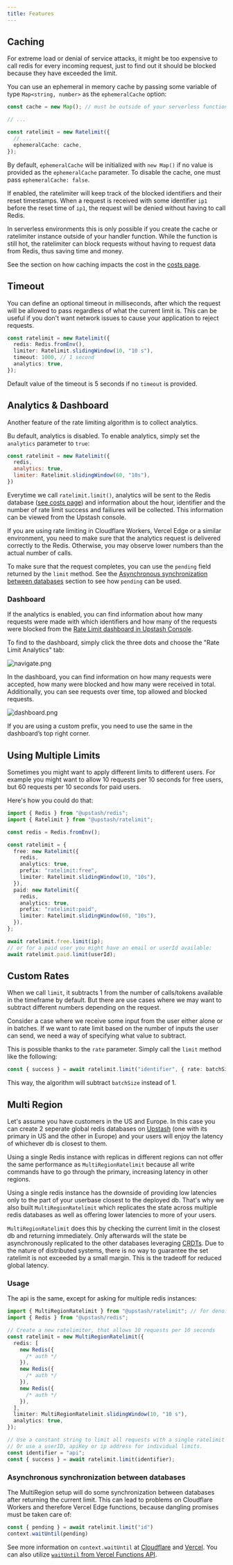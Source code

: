 ```yaml
---
title: Features
---
```


## Caching

For extreme load or denial of service attacks, it might be too expensive to call
redis for every incoming request, just to find out it should be blocked because
they have exceeded the limit.

You can use an ephemeral in memory cache by passing some variable of type
`Map<string, number>` as the `ephemeralCache` option:

```ts
const cache = new Map(); // must be outside of your serverless function handler

// ...

const ratelimit = new Ratelimit({
  // ...
  ephemeralCache: cache,
});
```

By default, `ephemeralCache` will be initialized with `new Map()` if no value is provided
as the `ephemeralCache` parameter. To disable the cache, one must pass `ephemeralCache: false`.

If enabled, the ratelimiter will keep track of the blocked identifiers and their
reset timestamps. When a request is received with some identifier `ip1` before the reset time of
`ip1`, the request will be denied without having to call Redis.

In serverless environments this is only possible if you create the cache or ratelimiter
instance outside of your handler function. While the function is still hot, the
ratelimiter can block requests without having to request data from Redis, thus
saving time and money.

See the section on how caching impacts the cost in the [costs page](https://upstash.com/docs/oss/sdks/ts/ratelimit/costs#cache-result).

## Timeout

You can define an optional timeout in milliseconds, after which the request will
be allowed to pass regardless of what the current limit is. This can be useful
if you don't want network issues to cause your application to reject requests.

```ts
const ratelimit = new Ratelimit({
  redis: Redis.fromEnv(),
  limiter: Ratelimit.slidingWindow(10, "10 s"),
  timeout: 1000, // 1 second
  analytics: true,
});
```

Default value of the timeout is 5 seconds if no `timeout` is provided.

## Analytics & Dashboard

Another feature of the rate limiting algorithm is to collect analytics.

Bu default, analytics is disabled. To enable analytics, simply set the `analytics` parameter to `true`:

```js
const ratelimit = new Ratelimit({
  redis,
  analytics: true,
  limiter: Ratelimit.slidingWindow(60, "10s"),
})
```

Everytime we call `ratelimit.limit()`, analytics will be sent to the Redis database
([see costs page](https://upstash.com/docs/oss/sdks/ts/ratelimit/costs#analytics))
and information about the hour, identifier and the number of rate limit success and
failiures will be collected. This information can be viewed from the Upstash console.

If you are using rate limiting in Cloudflare Workers, Vercel Edge or a similar environment,
you need to make sure that the analytics request is delivered correctly to the Redis.
Otherwise, you may observe lower numbers than the actual number of calls.

To make sure that the request completes, you can use the `pending` field returned by
the `limit` method. See the 
[Asynchronous synchronization between databases](https://upstash.com/docs/oss/sdks/ts/ratelimit/features#asynchronous-synchronization-between-databases)
section to see how `pending` can be used.

### Dashboard

If the analytics is enabled, you can find information about how many requests were made
with which identifiers and how many of the requests were blocked from the [Rate Limit
dashboard in Upstash Console](https://console.upstash.com/ratelimit).

To find to the dashboard, simply click the three dots and choose the "Rate Limit Analytics" tab:

![navigate.png](/img/ratelimit/navigate.png)

In the dashboard, you can find information on how many requests were accepted, how many were blocked
and how many were received in total. Additionally, you can see requests over time, top allowed and
blocked requests.

![dashboard.png](/img/ratelimit/dashboard.png)

If you are using a custom prefix, you need to use the same in the dashboard’s top right corner.

## Using Multiple Limits

Sometimes you might want to apply different limits to different users. For
example you might want to allow 10 requests per 10 seconds for free users, but
60 requests per 10 seconds for paid users.

Here's how you could do that:

```ts
import { Redis } from "@upstash/redis";
import { Ratelimit } from "@upstash/ratelimit";

const redis = Redis.fromEnv();

const ratelimit = {
  free: new Ratelimit({
    redis,
    analytics: true,
    prefix: "ratelimit:free",
    limiter: Ratelimit.slidingWindow(10, "10s"),
  }),
  paid: new Ratelimit({
    redis,
    analytics: true,
    prefix: "ratelimit:paid",
    limiter: Ratelimit.slidingWindow(60, "10s"),
  }),
};

await ratelimit.free.limit(ip);
// or for a paid user you might have an email or userId available:
await ratelimit.paid.limit(userId);
```

## Custom Rates

When we call `limit`, it subtracts 1 from the number of calls/tokens available in
the timeframe by default. But there are use cases where we may want to subtract different
numbers depending on the request.

Consider a case where we receive some input from the user either alone or in batches.
If we want to rate limit based on the number of inputs the user can send, we need a way of
specifying what value to subtract.

This is possible thanks to the `rate` parameter. Simply call the `limit` method like the
following:

```ts
const { success } = await ratelimit.limit("identifier", { rate: batchSize });
```

This way, the algorithm will subtract `batchSize` instead of 1.

## Multi Region

Let's assume you have customers in the US and Europe. In this case you can
create 2 seperate global redis databases on [Upstash](https://console.upstash.com)
(one with its primary in US and the other in Europe) and your users will enjoy
the latency of whichever db is closest to them.

Using a single Redis instance with replicas in different regions can not offer
the same performance as `MultiRegionRatelimit` because all write commands have
to go through the primary, increasing latency in other regions.

Using a single redis instance has the downside of providing low latencies only
to the part of your userbase closest to the deployed db. That's why we also
built `MultiRegionRatelimit` which replicates the state across multiple redis
databases as well as offering lower latencies to more of your users.

`MultiRegionRatelimit` does this by checking the current limit in the closest db
and returning immediately. Only afterwards will the state be asynchronously
replicated to the other databases leveraging
[CRDTs](https://en.wikipedia.org/wiki/Conflict-free_replicated_data_type). Due
to the nature of distributed systems, there is no way to guarantee the set
ratelimit is not exceeded by a small margin. This is the tradeoff for reduced
global latency.

### Usage

The api is the same, except for asking for multiple redis instances:

```ts
import { MultiRegionRatelimit } from "@upstash/ratelimit"; // for deno: see above
import { Redis } from "@upstash/redis";

// Create a new ratelimiter, that allows 10 requests per 10 seconds
const ratelimit = new MultiRegionRatelimit({
  redis: [
    new Redis({
      /* auth */
    }),
    new Redis({
      /* auth */
    }),
    new Redis({
      /* auth */
    }),
  ],
  limiter: MultiRegionRatelimit.slidingWindow(10, "10 s"),
  analytics: true,
});

// Use a constant string to limit all requests with a single ratelimit
// Or use a userID, apiKey or ip address for individual limits.
const identifier = "api";
const { success } = await ratelimit.limit(identifier);
```

### Asynchronous synchronization between databases

The MultiRegion setup will do some synchronization between databases after
returning the current limit. This can lead to problems on Cloudflare Workers and
therefore Vercel Edge functions, because dangling promises must be taken care
of:

```ts
const { pending } = await ratelimit.limit("id")
context.waitUntil(pending)
```

See more information on `context.waitUntil` at
[Cloudflare](https://developers.cloudflare.com/workers/runtime-apis/context/#waituntil)
and [Vercel](https://vercel.com/docs/functions/edge-middleware/middleware-api#waituntil).
You can also utilize [`waitUntil` from Vercel Functions API](https://vercel.com/docs/functions/functions-api-reference#waituntil).

